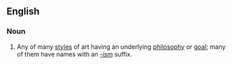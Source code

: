 ==English==

===Noun===
{{wikipedia}}
{{en-noun|sg=[[art]] [[movement]]}}

# {{arts}} Any of many [[style]]s of art having an underlying [[philosophy]] or [[goal]]; many of them have names with an ''[[-ism]]'' suffix.